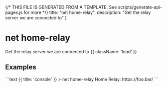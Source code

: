 {/* THIS FILE IS GENERATED FROM A TEMPLATE. See scripts/generate-api-pages.js for more */}
    title: "net home-relay",
    description: "Get the relay server we are connected to"
}

<div className='not-prose mb-5'>
    <Breadcrumbs pages={[
        { name: 'API', href: '/docs/api', current: false },
        { name: 'net home-relay', href: '/docs/api/net-home-relay', current: true },
    ]} />
</div>

# net home-relay

Get the relay server we are connected to {{ className: 'lead' }}



## Examples

<CodeGroup title="net home-relay">
```text {{ title: 'console' }}
> net home-relay
Home Relay: https://foo.bar/
```




</CodeGroup>
